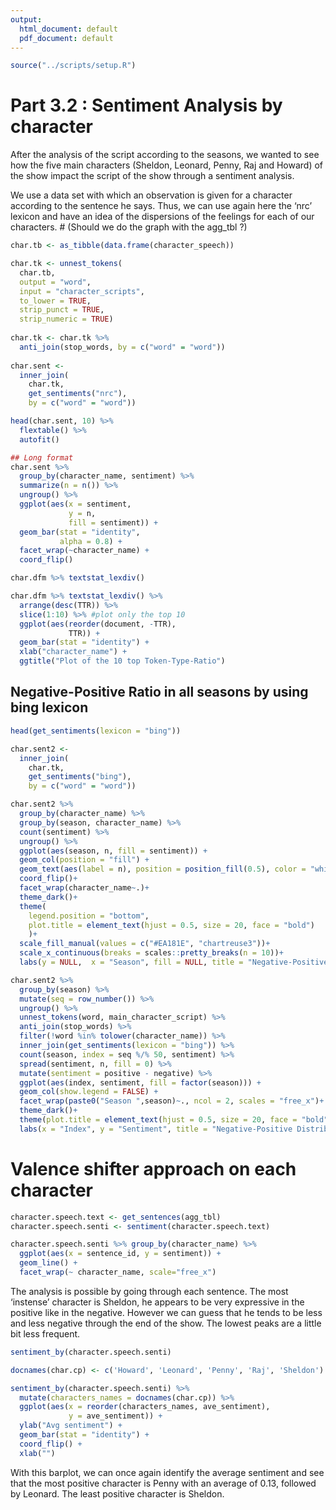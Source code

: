 ```yaml
---
output:
  html_document: default
  pdf_document: default
---
```


```r
source("../scripts/setup.R")
```
# Part 3.2 : Sentiment Analysis by character
After the analysis of the script according to the seasons, we wanted to see how the five main characters (Sheldon, Leonard, Penny, Raj and Howard) of the show impact the script of the show through a sentiment analysis. 

We use a data set with which an observation is given for a character according to the sentence he says.  Thus, we can use again here the 'nrc' lexicon and have an idea of the dispersions of the feelings for each of our characters.
# (Should we do the graph with the agg_tbl ?)

```r
char.tb <- as_tibble(data.frame(character_speech))

char.tk <- unnest_tokens(
  char.tb,
  output = "word",
  input = "character_scripts",
  to_lower = TRUE,
  strip_punct = TRUE,
  strip_numeric = TRUE)
 
char.tk <- char.tk %>%
  anti_join(stop_words, by = c("word" = "word"))
  
char.sent <- 
  inner_join(
    char.tk,
    get_sentiments("nrc"),
    by = c("word" = "word"))

head(char.sent, 10) %>% 
  flextable() %>%
  autofit()

```

```r
## Long format
char.sent %>% 
  group_by(character_name, sentiment) %>% 
  summarize(n = n()) %>%
  ungroup() %>% 
  ggplot(aes(x = sentiment,
             y = n,
             fill = sentiment)) + 
  geom_bar(stat = "identity",
           alpha = 0.8) + 
  facet_wrap(~character_name) + 
  coord_flip()
```

```r
char.dfm %>% textstat_lexdiv()

char.dfm %>% textstat_lexdiv() %>%
  arrange(desc(TTR)) %>%
  slice(1:10) %>% #plot only the top 10
  ggplot(aes(reorder(document, -TTR),
             TTR)) + 
  geom_bar(stat = "identity") + 
  xlab("character_name") + 
  ggtitle("Plot of the 10 top Token-Type-Ratio") 
```

## Negative-Positive Ratio in all seasons by using bing lexicon
```r
head(get_sentiments(lexicon = "bing"))
```

```r
char.sent2 <-
  inner_join(
    char.tk, 
    get_sentiments("bing"),
    by = c("word" = "word"))

char.sent2 %>% 
  group_by(character_name) %>% 
  group_by(season, character_name) %>% 
  count(sentiment) %>%
  ungroup() %>%
  ggplot(aes(season, n, fill = sentiment)) +
  geom_col(position = "fill") +
  geom_text(aes(label = n), position = position_fill(0.5), color = "white")+
  coord_flip()+
  facet_wrap(character_name~.)+
  theme_dark()+
  theme(
    legend.position = "bottom",
    plot.title = element_text(hjust = 0.5, size = 20, face = "bold")
    )+
  scale_fill_manual(values = c("#EA181E", "chartreuse3"))+
  scale_x_continuous(breaks = scales::pretty_breaks(n = 10))+
  labs(y = NULL,  x = "Season", fill = NULL, title = "Negative-Positive Ratio in all seasons by using bing lexicon")
```

```r
char.sent2 %>% 
  group_by(season) %>% 
  mutate(seq = row_number()) %>% 
  ungroup() %>% 
  unnest_tokens(word, main_character_script) %>% 
  anti_join(stop_words) %>% 
  filter(!word %in% tolower(character_name)) %>% 
  inner_join(get_sentiments(lexicon = "bing")) %>% 
  count(season, index = seq %/% 50, sentiment) %>% 
  spread(sentiment, n, fill = 0) %>%
  mutate(sentiment = positive - negative) %>% 
  ggplot(aes(index, sentiment, fill = factor(season))) +
  geom_col(show.legend = FALSE) +
  facet_wrap(paste0("Season ",season)~., ncol = 2, scales = "free_x")+
  theme_dark()+
  theme(plot.title = element_text(hjust = 0.5, size = 20, face = "bold"))+
  labs(x = "Index", y = "Sentiment", title = "Negative-Positive Distribution in all seasons by using afinn lexicon")
```

# Valence shifter approach on each character 
```r
character.speech.text <- get_sentences(agg_tbl)
character.speech.senti <- sentiment(character.speech.text) 
```

```r
character.speech.senti %>% group_by(character_name) %>% 
  ggplot(aes(x = sentence_id, y = sentiment)) + 
  geom_line() +  
  facet_wrap(~ character_name, scale="free_x")

```
The analysis is possible by going through each sentence. The most 'instense' character is Sheldon, he appears to be very expressive in the positive like in the negative. However we can guess that he tends to be less and less negative through the end of the show. The lowest peaks are a little bit less frequent. 

```r
sentiment_by(character.speech.senti)
```

```r
docnames(char.cp) <- c('Howard', 'Leonard', 'Penny', 'Raj', 'Sheldon')

sentiment_by(character.speech.senti) %>% 
  mutate(characters_names = docnames(char.cp)) %>%
  ggplot(aes(x = reorder(characters_names, ave_sentiment),
             y = ave_sentiment)) + 
  ylab("Avg sentiment") +
  geom_bar(stat = "identity") + 
  coord_flip() + 
  xlab("") 
```
With this barplot, we can once again identify the average sentiment and see that the most positive character is Penny with an average of 0.13, followed by Leonard. The least positive character is Sheldon.
